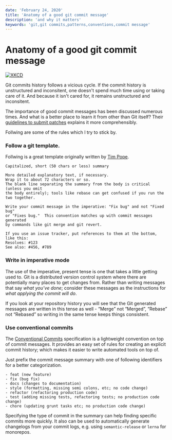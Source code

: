 ```yaml
---
date: 'February 24, 2020'
title: 'Anatomy of a good git commit message'
description: 'and why it matters'
keywords: 'git,git commits,patterns,conventions,commit message'
---
```


# Anatomy of a good git commit message

[![XKCD](https://imgs.xkcd.com/comics/git_commit.png)](https://xkcd.com/1296/)

Git commits history follows a vicious cycle. If the commit history is unstructured and inconsitent, one doesn't spend much time using or taking care of it.
And because it isn't cared for, it remains unstructured and inconsitent.

The importance of good commit messages has been discussed numerous times. And what is a better place to learn it from other than Git itself? Their [guidelines to submit patches](https://git.kernel.org/pub/scm/git/git.git/tree/Documentation/SubmittingPatches?id=HEAD) explains it more comprehensibly.

Follwing are some of the rules which I try to stick by.

### Follow a git template.

Follwing is a great template originally written by [Tim Pope](https://tbaggery.com/2008/04/19/a-note-about-git-commit-messages.html).

```
Capitalized, short (50 chars or less) summary

More detailed explanatory text, if necessary.
Wrap it to about 72 characters or so.
The blank line separating the summary from the body is critical (unless you omit
the body entirely); tools like rebase can get confused if you run the
two together.

Write your commit message in the imperative: "Fix bug" and not "Fixed bug"
or "Fixes bug."  This convention matches up with commit messages generated
by commands like git merge and git revert.

If you use an issue tracker, put references to them at the bottom,
like this:
Resolves: #123
See also: #456, #789
```

### Write in imperative mode

The use of the imperative, present tense is one that takes a little getting used to.
Git is a distributed version control system where there are potentially many places to get changes from. Rather than writing messages that say _what you’ve done_; consider these messages as the instructions for _what applying the commit will do_.

If you look at your repository history you will see that the Git generated messages are written in this tense as well - “Merge” not “Merged”, “Rebase” not “Rebased” so writing in the same tense keeps things consistent.

### Use conventional commits

The [Conventional Commits](https://www.conventionalcommits.org/en/v1.0.0/) specification is a lightweight convention on top of commit messages. It provides an easy set of rules for creating an explicit commit history; which makes it easier to write automated tools on top of.

Just prefix the commit message summary with one of following identifiers for a better categorization.

```
- feat (new feature)
- fix (bug fix)
- docs (changes to documentation)
- style (formatting, missing semi colons, etc; no code change)
- refactor (refactoring production code)
- test (adding missing tests, refactoring tests; no production code change)
- chore (updating grunt tasks etc; no production code change)
```

Specifying the type of commit in the summary can help finding specific commits more quickly. It also can be used to automatically generate changelogs from your commit logs, e.g. using `semantic-release` or `lerna` for monorepos.

